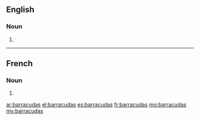 ==English==

===Noun===
{{head|en|plural}}

# {{plural of|barracuda|lang=en}}

----

==French==

===Noun===
{{head|fr|plural}}

# {{plural of|barracuda|lang=fr}}

[[ar:barracudas]]
[[el:barracudas]]
[[es:barracudas]]
[[fr:barracudas]]
[[mg:barracudas]]
[[my:barracudas]]